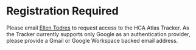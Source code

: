 # Registration Required

Please email [Ellen Todres](mailto:etodres@humancellatlas.org) to request access to the HCA Atlas Tracker.
As the Tracker currently supports only Google as an authentication provider, please provide a Gmail or Google Workspace backed email address.

